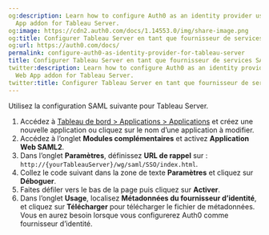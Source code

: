 ```yaml
---
og:description: Learn how to configure Auth0 as an identity provider using SAML2 Web
  App addon for Tableau Server.
og:image: https://cdn2.auth0.com/docs/1.14553.0/img/share-image.png
og:title: Configurer Tableau Server en tant que fournisseur de services SAML
og:url: https://auth0.com/docs/
permalink: configure-auth0-as-identity-provider-for-tableau-server
title: Configurer Tableau Server en tant que fournisseur de services SAML
twitter:description: Learn how to configure Auth0 as an identity provider using SAML2
  Web App addon for Tableau Server.
twitter:title: Configurer Tableau Server en tant que fournisseur de services SAML
---
```


Utilisez la configuration SAML suivante pour Tableau Server.

1. Accédez à [Tableau de bord > Applications > Applications](%24%7Bmanage_url%7D/#/applications) et créez une nouvelle application ou cliquez sur le nom d’une application à modifier.
2. Accédez à l’onglet **Modules complémentaires** et activez **Application Web SAML2**.
3. Dans l’onglet **Paramètres**, définissez **URL de rappel** sur : `http://{yourTableauServer}/wg/saml/SSO/index.html`.
4. Collez le code suivant dans la zone de texte **Paramètres** et cliquez sur **Déboguer**.
5. Faites défiler vers le bas de la page puis cliquez sur **Activer**.
6. Dans l’onglet **Usage**, localisez **Métadonnées du fournisseur d’identité**, et cliquez sur **Télécharger** pour télécharger le fichier de métadonnées. Vous en aurez besoin lorsque vous configurerez Auth0 comme fournisseur d’identité.